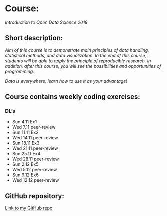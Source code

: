 


# Course:
*Introduction to Open Data Science 2018*
  
## Short description:
*Aim of this course is to demonstrate main principles of data handling, statistical methods, and data visualization. In the end of this course, students will be able to apply the principle of reproducible research. In addition, after this course, you will see the possibilities and opportunities of programming.*

*Data is everywhere, learn how to use it as your advantage!*

## Course contains weekly coding exercises:
### DL's

- Sun 4.11 Ex1
- Wed 7.11 peer-review 
- Sun 11.11 Ex2
- Wed 14.11 peer-review 
- Sun 18.11 Ex3
- Wed 21.11 peer-review 
- Sun 25.11 Ex4
- Wed 28.11 peer-review 
- Sun  2.12 Ex5
- Wed  5.12 peer-review 
- Sun  9.12 Ex6
- Wed 12.12 peer-review 

  
## GitHub repository:

[Link to my GitHub repo](https://raatevaa.github.io/IODS-project/) 



